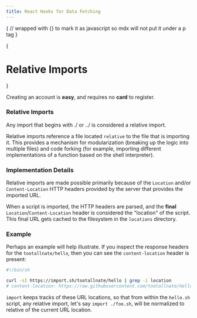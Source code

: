 ```yaml
---
title: React Hooks for Data Fetching
---
```



{
// wrapped with {} to mark it as javascript so mdx will not put it under a p tag
}

{<h1 className="inline-block pb-0 text-transparent bg-clip-text bg-gradient-to-r from-white to-teal-300">Relative Imports</h1>}

<Callout emoji="✅">
 Creating an account is <strong>easy</strong>, and requires no <strong>card</strong> to <CustomLink href="http://localhost:3333/auth/register">register</CustomLink>.
</Callout>

 ### Relative Imports

Any import that begins with ./ or ../ is considered a relative import.

Relative imports reference a file located `relative` to the file that is importing it. This provides a mechanism for modularization (breaking up the logic into multiple files) and code forking (for example, importing different implementations of a function based on the shell interpreter).

### Implementation Details

Relative imports are made possible primarily because of the `Location` and/or `Content-Location` HTTP headers provided by the server that provides the imported URL.

When a script is imported, the HTTP headers are parsed, and the <b>final</b> `Location`/`Content-Location` header is considered the "location" of the script. This final URL gets cached to the filesystem in the `locations` directory.

### Example

Perhaps an example will help illustrate. If you inspect the response headers for the `tootallnate/hello`, then you can see the `content-location` header is present:

```bash
#!/bin/sh

curl -sI https://import.sh/tootallnate/hello | grep -i location
# content-location: https://raw.githubusercontent.com/tootallnate/hello/master/hello.sh
```

`import` keeps tracks of these URL locations, so that from within the `hello.sh` script, any relative import, let's say `import ./foo.sh`, will be normalized to relative of the current URL location.